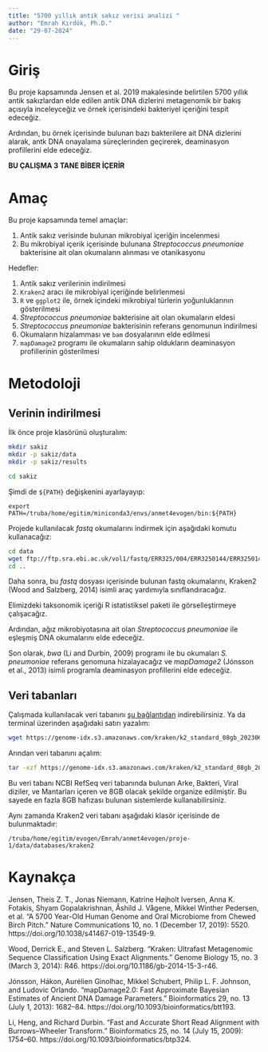 ```yaml
---
title: "5700 yıllık antik sakız verisi analizi "
author: "Emrah Kırdök, Ph.D."
date: "29-07-2024"
---
```


# Giriş

Bu proje kapsamında Jensen et al. 2019 makalesinde belirtilen 5700 yıllık antik sakızlardan elde edilen antik DNA dizlerini metagenomik bir bakış açısıyla inceleyceğiz ve örnek içerisindeki bakteriyel içeriğini tespit edeceğiz.

Ardından, bu örnek içerisinde bulunan bazı bakterilere ait DNA dizlerini alarak, antk DNA onayalama süreçlerinden geçirerek, deaminasyon profillerini elde edeceğiz.

**BU ÇALIŞMA 3 TANE BİBER İÇERİR**

# Amaç

Bu proje kapsamında temel amaçlar: 

1. Antik sakız verisinde bulunan mikrobiyal içeriğin incelenmesi
2. Bu mikrobiyal içerik içerisinde bulunana *Streptococcus pneumoniae* bakterisine ait olan okumaların alınması ve otanikasyonu

Hedefler:

1. Antik sakız verilerinin indirilmesi
2. `Kraken2` aracı ile mikrobiyal içeriğinde belirlenmesi
3. `R` ve `ggplot2` ile, örnek içindeki mikrobiyal türlerin yoğunluklarının gösterilmesi
4. *Streptococcus pneumoniae* bakterisine ait olan okumaların eldesi
5. *Streptococcus pneumoniae* bakterisinin referans genomunun indirilmesi 
6. Okumaların hizalamması ve `bam` dosyalarının elde edilmesi
7. `mapDamage2` programı ile okumaların sahip oldukların deaminasyon profillerinin gösterilmesi 

# Metodoloji 

## Verinin indirilmesi

İlk önce proje klasörünü oluşturalım:

```bash
mkdir sakiz
mkdir -p sakiz/data
mkdir -p sakiz/results

cd sakiz
```

Şimdi de `${PATH}` değişkenini ayarlayayıp:

```
export PATH=/truba/home/egitim/miniconda3/envs/anmet4evogen/bin:${PATH}
```

Projede kullanılacak *fastq* okumalarını indirmek için aşağıdaki komutu kullanacağız:

```bash
cd data 
wget ftp://ftp.sra.ebi.ac.uk/vol1/fastq/ERR325/004/ERR3250144/ERR3250144.fastq.gz
cd ..
```

Daha sonra, bu *fastq* dosyası içerisinde bulunan fastq okumalarını, Kraken2 (Wood and Salzberg, 2014) isimli araç yardımıyla sınıflandıracağız.

Elimizdeki taksonomik içeriği R istatistiksel paketi ile görselleştirmeye çalışacağız.

Ardından, ağız mikrobiyotasına ait olan *Streptococcus pneumoniae* ile eşleşmiş DNA okumalarını elde edeceğiz.

Son olarak, *bwa* (Li and Durbin, 2009) programı ile bu okumaları *S. pneumoniae* referans genomuna hizalayacağız ve *mapDamage2* (Jónsson et al., 2013) isimli programla deaminasyon profillerini elde edeceğiz.

## Veri tabanları

Çalışmada kullanılacak veri tabanını [şu bağlantıdan](https://genome-idx.s3.amazonaws.com/kraken/k2_standard_08gb_20230605.tar.gz) indirebilirsiniz. Ya da terminal üzerinden aşağıdaki satırı yazalım:

```bash
wget https://genome-idx.s3.amazonaws.com/kraken/k2_standard_08gb_20230605.tar.gz
```

Arından veri tabanını açalım:

```bash
tar -xzf https://genome-idx.s3.amazonaws.com/kraken/k2_standard_08gb_20230605.tar.gz

```

Bu veri tabanı NCBI RefSeq veri tabanında bulunan Arke, Bakteri, Viral diziler, ve Mantarları içeren ve 8GB olacak şekilde organize edilmiştir. Bu sayede en fazla 8GB hafızası bulunan sistemlerde kullanabilirsiniz.

Aynı zamanda Kraken2 veri tabanı aşağıdaki klasör içerisinde de bulunmaktadır:

```
/truba/home/egitim/evogen/Emrah/anmet4evogen/proje-1/data/databases/kraken2
```

# Kaynakça

Jensen, Theis Z. T., Jonas Niemann, Katrine Højholt Iversen, Anna K. Fotakis, Shyam Gopalakrishnan, Åshild J. Vågene, Mikkel Winther Pedersen, et al. “A 5700 Year-Old Human Genome and Oral Microbiome from Chewed Birch Pitch.” Nature Communications 10, no. 1 (December 17, 2019): 5520. https://doi.org/10.1038/s41467-019-13549-9.

Wood, Derrick E., and Steven L. Salzberg. “Kraken: Ultrafast Metagenomic Sequence Classification Using Exact Alignments.” Genome Biology 15, no. 3 (March 3, 2014): R46. https://doi.org/10.1186/gb-2014-15-3-r46.

Jónsson, Hákon, Aurélien Ginolhac, Mikkel Schubert, Philip L. F. Johnson, and Ludovic Orlando. “mapDamage2.0: Fast Approximate Bayesian Estimates of Ancient DNA Damage Parameters.” Bioinformatics 29, no. 13 (July 1, 2013): 1682–84. https://doi.org/10.1093/bioinformatics/btt193.

Li, Heng, and Richard Durbin. “Fast and Accurate Short Read Alignment with Burrows–Wheeler Transform.” Bioinformatics 25, no. 14 (July 15, 2009): 1754–60. https://doi.org/10.1093/bioinformatics/btp324.